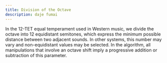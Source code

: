 ```yaml
---
title: Division of the Octave
description: daje fumai
---
```


In the 12-TET equal temperament used in Western music, we divide the octave into 12 equidistant semitones, which express the minimum possible distance between two adjacent sounds. In other systems, this number may vary and non-equidistant values may be selected. In the algorithm, all manipulations that involve an octave shift imply a progressive addition or subtraction of this parameter.
